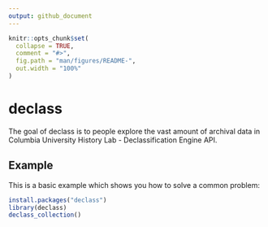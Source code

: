 ```yaml
---
output: github_document
---
```


<!-- README.md is generated from README.Rmd. Please edit that file -->

```r
knitr::opts_chunk$set(
  collapse = TRUE,
  comment = "#>",
  fig.path = "man/figures/README-",
  out.width = "100%"
)
```

# declass

The goal of declass is to people explore the vast amount of archival data in Columbia University History Lab - Declassification Engine API. 

## Example

This is a basic example which shows you how to solve a common problem:

```r
install.packages("declass")
library(declass)
declass_collection()
```
